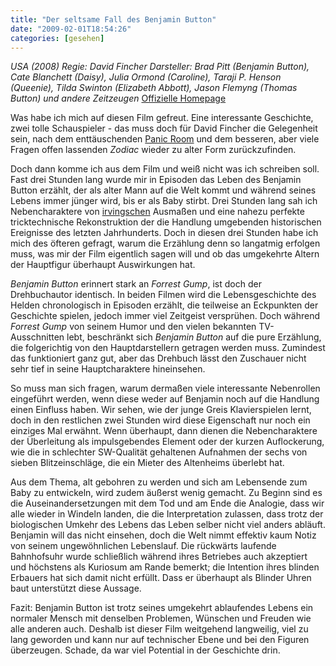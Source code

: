 ```yaml
---
title: "Der seltsame Fall des Benjamin Button"
date: "2009-02-01T18:54:26"
categories: [gesehen]
---
```


*USA (2008)
Regie: David Fincher
Darsteller: Brad Pitt (Benjamin Button), Cate Blanchett (Daisy), Julia Ormond (Caroline), Taraji P. Henson (Queenie), Tilda Swinton (Elizabeth Abbott), Jason Flemyng (Thomas Button) und andere Zeitzeugen*
[Offizielle Homepage](http://wwws.warnerbros.de/benjaminbutton/)

Was habe ich mich auf diesen Film gefreut. Eine interessante Geschichte, zwei tolle Schauspieler - das muss doch für David Fincher die Gelegenheit sein, nach dem enttäuschenden [Panic Room](/blog/2002/05/07/panic-room/) und dem besseren, aber viele Fragen offen lassenden *Zodiac* wieder zu alter Form zurückzufinden.

Doch dann komme ich aus dem Film und weiß nicht was ich schreiben soll. Fast drei Stunden lang wurde mir in Episoden das Leben des Benjamin Button erzählt, der als alter Mann auf die Welt kommt und während seines Lebens immer jünger wird, bis er als Baby stirbt. Drei Stunden lang sah ich Nebencharaktere von [irvingschen](/blog/?s=john+irving&submit=+%3F+) Ausmaßen und eine nahezu perfekte tricktechnische Rekonstruktion der die Handlung umgebenden historischen Ereignisse des letzten Jahrhunderts. Doch in diesen drei Stunden habe ich mich des öfteren gefragt, warum die Erzählung denn so langatmig erfolgen muss, was mir der Film eigentlich sagen will und ob das umgekehrte Altern der Hauptfigur überhaupt Auswirkungen hat.

*Benjamin Button* erinnert stark an *Forrest Gump*, ist doch der Drehbuchautor identisch. In beiden Filmen wird die Lebensgeschichte des Helden chronologisch in Episoden erzählt, die teilweise an Eckpunkten der Geschichte spielen, jedoch immer viel Zeitgeist versprühen. Doch während *Forrest Gump* von seinem Humor und den vielen bekannten TV-Ausschnitten lebt, beschränkt sich *Benjamin Button* auf die pure Erzählung, die folgerichtig von den Hauptdarstellern getragen werden muss. Zumindest das funktioniert ganz gut, aber das Drehbuch lässt den Zuschauer nicht sehr tief in seine Hauptcharaktere hineinsehen.

So muss man sich fragen, warum dermaßen viele interessante Nebenrollen eingeführt werden, wenn diese weder auf Benjamin noch auf die Handlung einen Einfluss haben. Wir sehen, wie der junge Greis Klavierspielen lernt, doch in den restlichen zwei Stunden wird diese Eigenschaft nur noch ein einziges Mal erwähnt. Wenn überhaupt, dann dienen die Nebencharaktere der Überleitung als impulsgebendes Element oder der kurzen Auflockerung, wie die in schlechter SW-Qualität gehaltenen Aufnahmen der sechs von sieben Blitzeinschläge, die ein Mieter des Altenheims überlebt hat.

Aus dem Thema, alt gebohren zu werden und sich am Lebensende zum Baby zu entwickeln, wird zudem äußerst wenig gemacht. Zu Beginn sind es die Auseinandersetzungen mit dem Tod und am Ende die Analogie, dass wir alle wieder in Windeln landen, die die Interpretation zulassen, dass trotz der biologischen Umkehr des Lebens das Leben selber nicht viel anders abläuft. Benjamin will das nicht einsehen, doch die Welt nimmt effektiv kaum Notiz von seinem ungewöhnlichen Lebenslauf. Die rückwärts laufende Bahnhofsuhr wurde schließlich während ihres Betriebes auch akzeptiert und höchstens als Kuriosum am Rande bemerkt; die Intention ihres blinden Erbauers hat sich damit nicht erfüllt. Dass er überhaupt als Blinder Uhren baut unterstützt diese Aussage.

Fazit: Benjamin Button ist trotz seines umgekehrt ablaufendes Lebens ein normaler Mensch mit denselben Problemen, Wünschen und Freuden wie alle anderen auch. Deshalb ist dieser Film weitgehend langweilig, viel zu lang geworden und kann nur auf technischer Ebene und bei den Figuren überzeugen. Schade, da war viel Potential in der Geschichte drin.
